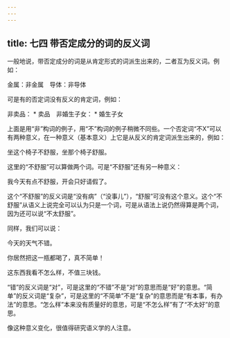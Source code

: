 ```yaml
---
---
---
```

title: 七四 带否定成分的词的反义词
---






一般地说，带否定成分的词是从肯定形式的词派生出来的，二者互为反义词。例如：

金属：非金属　导体：非导体

可是有的否定词没有反义的肯定词，例如：

非卖品： * 卖品　非婚生子女： * 婚生子女

上面是用“非”构词的例子，用“不”构词的例子稍微不同些。一个否定词“不X”可以有两种意义，在一种意义（基本意义）上它是从反义的肯定词派生出来的，例如：

坐这个椅子不舒服，坐那个椅子舒服。

这里的“不舒服”可以算做两个词。可是“不舒服”还有另一种意义：

我今天有点不舒服，开会只好请假了。

这个“不舒服”的反义词是“没有病”（“没事儿”），“舒服”可没有这个意义。这个“不舒服”从语义上说完全可以认为只是一个词，可是从语法上说仍然得算是两个词，因为还可以说“不太舒服”。

同样，我们可以说：

今天的天气不错。

你居然把这一瓶都喝了，真不简单！

这东西我看不怎么样，不值三块钱。

“错”的反义词是“对”，可是这里的“不错”不是“对”的意思而是“好”的意思。“简单”的反义词是“复杂”，可是这里的“不简单”不是“复杂”的意思而是“有本事，有办法”的意思。“怎么样”本来没有质量好的意思，可是“不怎么样”有了“不太好”的意思。

像这种意义变化，很值得研究语义学的人注意。
